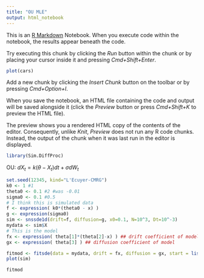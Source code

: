 ```yaml
---
title: "OU MLE"
output: html_notebook
---
```


This is an [R Markdown](http://rmarkdown.rstudio.com) Notebook. When you execute code within the notebook, the results appear beneath the code. 

Try executing this chunk by clicking the *Run* button within the chunk or by placing your cursor inside it and pressing *Cmd+Shift+Enter*. 

```r
plot(cars)
```

Add a new chunk by clicking the *Insert Chunk* button on the toolbar or by pressing *Cmd+Option+I*.

When you save the notebook, an HTML file containing the code and output will be saved alongside it (click the *Preview* button or press *Cmd+Shift+K* to preview the HTML file). 

The preview shows you a rendered HTML copy of the contents of the editor. Consequently, unlike *Knit*, *Preview* does not run any R code chunks. Instead, the output of the chunk when it was last run in the editor is displayed.

```r
library(Sim.DiffProc)
```
OU:
$dX_t = k(\theta - X_t)dt + \sigma dW_t$

```r
set.seed(12345, kind="L'Ecuyer-CMRG")
k0 <- 1 #1
theta0 <- 0.1 #2 #was -0.01
sigma0 <- 0.1 #0.5
# I think this is simulated data
f <- expression( k0*(theta0 - x) )
g <- expression(sigma0)
sim <- snssde1d(drift=f, diffusion=g, x0=0.1, N=10^3, Dt=10^-3)
mydata <- sim$X
# This is the model
fx <- expression( theta[1]*(theta[2]-x) ) ## drift coefficient of model
gx <- expression( theta[3] ) ## diffusion coefficient of model

fitmod <- fitsde(data = mydata, drift = fx, diffusion = gx, start = list(theta1=1.5, theta2=0.15, theta3=0.05),pmle="euler")
plot(sim)
```
```r
fitmod
```

